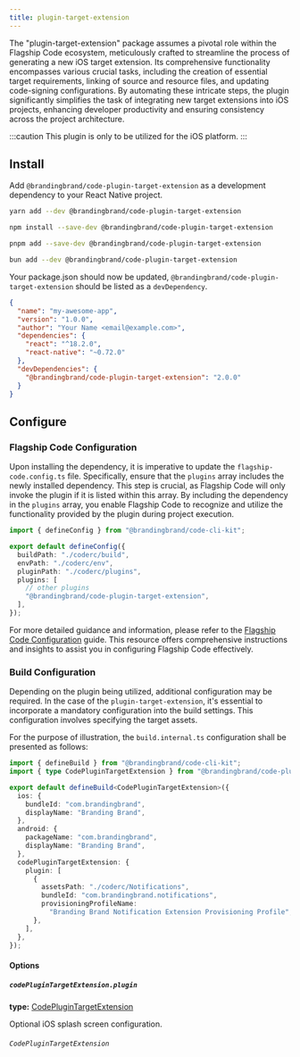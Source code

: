 ```yaml
---
title: plugin-target-extension
---
```


The "plugin-target-extension" package assumes a pivotal role within the Flagship Code ecosystem, meticulously crafted to streamline the process of generating a new iOS target extension. Its comprehensive functionality encompasses various crucial tasks, including the creation of essential target requirements, linking of source and resource files, and updating code-signing configurations. By automating these intricate steps, the plugin significantly simplifies the task of integrating new target extensions into iOS projects, enhancing developer productivity and ensuring consistency across the project architecture.

:::caution
This plugin is only to be utilized for the iOS platform.
:::

## Install

Add `@brandingbrand/code-plugin-target-extension` as a development dependency to your React Native project.


<Tabs>
<TabItem label="yarn">

```sh
yarn add --dev @brandingbrand/code-plugin-target-extension
```

</TabItem>
<TabItem label="npm">

```sh
npm install --save-dev @brandingbrand/code-plugin-target-extension
```

</TabItem>
<TabItem label="pnpm">

```sh
pnpm add --save-dev @brandingbrand/code-plugin-target-extension
```

</TabItem>
<TabItem label="bun">

```sh
bun add --dev @brandingbrand/code-plugin-target-extension
```

</TabItem>
</Tabs>

Your package.json should now be updated, `@brandingbrand/code-plugin-target-extension` should be listed as a `devDependency`.

```json title="package.json" ins={10}
{
  "name": "my-awesome-app",
  "version": "1.0.0",
  "author": "Your Name <email@example.com>",
  "dependencies": {
    "react": "^18.2.0",
    "react-native": "~0.72.0"
  },
  "devDependencies": {
    "@brandingbrand/code-plugin-target-extension": "2.0.0"
  }
}
```

## Configure

### Flagship Code Configuration

Upon installing the dependency, it is imperative to update the `flagship-code.config.ts` file. Specifically, ensure that the `plugins` array includes the newly installed dependency. This step is crucial, as Flagship Code will only invoke the plugin if it is listed within this array. By including the dependency in the `plugins` array, you enable Flagship Code to recognize and utilize the functionality provided by the plugin during project execution.

```ts title="flagship-code.config.ts" ins={9}
import { defineConfig } from "@brandingbrand/code-cli-kit";

export default defineConfig({
  buildPath: "./coderc/build",
  envPath: "./coderc/env",
  pluginPath: "./coderc/plugins",
  plugins: [
    // other plugins
    "@brandingbrand/code-plugin-target-extension",
  ],
});
```

For more detailed guidance and information, please refer to the [Flagship Code Configuration](/guides/config) guide. This resource offers comprehensive instructions and insights to assist you in configuring Flagship Code effectively.

### Build Configuration

Depending on the plugin being utilized, additional configuration may be required. In the case of the `plugin-target-extension`, it's essential to incorporate a mandatory configuration into the build settings. This configuration involves specifying the target assets.

For the purpose of illustration, the `build.internal.ts` configuration shall be presented as follows:

```ts title="build.internal.ts"
import { defineBuild } from "@brandingbrand/code-cli-kit";
import { type CodePluginTargetExtension } from "@brandingbrand/code-plugin-target-extension";

export default defineBuild<CodePluginTargetExtension>({
  ios: {
    bundleId: "com.brandingbrand",
    displayName: "Branding Brand",
  },
  android: {
    packageName: "com.brandingbrand",
    displayName: "Branding Brand",
  },
  codePluginTargetExtension: {
    plugin: [
      {
        assetsPath: "./coderc/Notifications",
        bundleId: "com.brandingbrand.notifications",
        provisioningProfileName:
          "Branding Brand Notification Extension Provisioning Profile",
      },
    ],
  },
});
```

#### Options

##### `codePluginTargetExtension.plugin`

**type:** [CodePluginTargetExtension](#codeplugintargetextension)

Optional iOS splash screen configuration.

###### `CodePluginTargetExtension`
